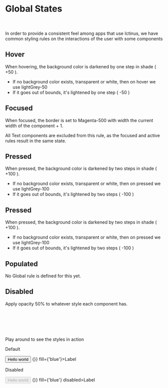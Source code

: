 
<Meta title="Guide/Global states" />

# Global States<br/><br/>

In order to provide a consistent feel among apps that use Ictinus, we have common styling rules on the interactions of the user with some components

## Hover

When hovering, the background color is darkened by one step in shade ( +50 ).


- If no background color exists, transparent or white, then on hover we use lightGrey-50
- If it goes out of bounds, it's lightened by one step ( -50 )


## Focused

When focused, the border is set to Magenta-500 with width the current width of the component + 1.

All Text components are excluded from this rule, as the focused and active rules result in the same state.

## Pressed

When pressed, the background color is darkened by two steps in shade ( +100 ).


- If no background color exists, transparent or white, then on pressed we use lightGrey-100
- If it goes out of bounds, it's lightened by two steps ( -100 )

## Pressed

When pressed, the background color is darkened by two steps in shade ( +100 ).


- If no background color exists, transparent or white, then on pressed we use lightGrey-100
- If it goes out of bounds, it's lightened by two steps ( -100 )

## Populated

No Global rule is defined for this yet.


## Disabled

Apply opacity 50% to whatever style each component has.




<br/><br/><br/><br/>

Play around to see the styles in action

Default

<ThemeWrapper>
    <Stack>
        <Button size={'lg'} dataTestId={'size-lg'}>Hello world</Button>
        <Chip styleType={'interactive'} onClear={() => {}} fill={'blue'}>Label</Chip>
        <TextField label={'Label'} size={'md'} styleType={'elevated'} />
        <Filter
          styleType="filled"
          defaultValue={{ value: 'ice cream', label: 'Ice cream' }}
          items={[{ value: 'chocolate', label: 'Chocolate' }, { value: 'banana', label: 'Banana' }]}
          label={'Label'}
        />
    </Stack>
</ThemeWrapper>

Disabled

<ThemeWrapper>
    <Stack>
        <Button size={'lg'} dataTestId={'size-lg'} disabled>Hello world</Button>
        <Chip styleType={'interactive'} onClear={() => {}} fill={'blue'} disabled>Label</Chip>
        <TextField label={'Label'} size={'md'} styleType={'elevated'} disabled />
        <Filter
          styleType="filled"
          disabled
          defaultValue={{ value: 'ice cream', label: 'Ice cream' }}
          items={[{ value: 'chocolate', label: 'Chocolate' }, { value: 'banana', label: 'Banana' }]}
          label={'Label'}
        />
    </Stack>
</ThemeWrapper>
